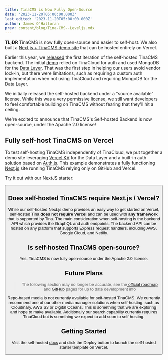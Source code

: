 ```yaml
---
title: TinaCMS is Now Fully Open-Source
date: '2023-11-20T05:00:00.000Z'
last_edited: '2023-11-20T05:00:00.000Z'
author: James O'Halloran
prev: content/blog/Tina-CMS--Leveljs.mdx
---
```


**TL;DR** TinaCMS is now fully open-source and easier to self-host. We also built a [Next.js + TinaCMS demo site](https://github.com/tinacms/tina-self-hosted-demo) that can be hosted entirely on Vercel.

Earlier this year, we [released](/blog/self-hosted-datalayer/ 'released') the first iteration of the self-hosted TinaCMS backend. The initial [demo](https://github.com/tinacms/tina-self-hosted-demo/tree/274c0d9ee004629ff0cef2539b56c88324abd8f8) relied on TinaCloud for auth and used MongoDB for the [Data Layer](/blog/self-hosted-datalayer/). That was the first step in helping our users avoid vendor lock-in, but there were limitations, such as requiring a custom auth implementation when not using TinaCloud and requiring MongoDB for the Data Layer.

We initially released the self-hosted backend under a "source available" license. While this was a very permissive license, we still want developers to feel comfortable building on TinaCMS without fearing that they'll hit a ceiling.

We're excited to announce that TinaCMS's Self-hosted Backend is now open-source, under the Apache 2.0 license!

## Fully self-host TinaCMS on Vercel

To test self-hosting TinaCMS independently of TinaCloud, we put together a demo site leveraging [Vercel KV](https://vercel.com/docs/storage/vercel-kv) for the Data Layer and a built-in auth solution based on [Auth.js](https://authjs.dev/). This example demonstrates a fully functioning [Next.js](https://nextjs.org/) site running TinaCMS relying only on GitHub and Vercel.

<Youtube embedSrc="https://www.youtube.com/embed/DAJpnjkLBbM" />

Try it out with our NextJS starter:

<Button
  link="https://vercel.com/new/clone?repository-url=https%3A%2F%2Fgithub.com%2Ftinacms%2Ftina-self-hosted-demo%2Ftree%2Fmain&env=GITHUB_PERSONAL_ACCESS_TOKEN,NEXTAUTH_SECRET&envDescription=NEXTAUTH_SECRET%20can%20be%20generated%20with%3A%20%60openssl%20rand%20-hex%2016%60%20and%20the%20github%20token%20can%20be%20created%20here%3A%20https%3A%2F%2Fgithub.com%2Fsettings%2Fpersonal-access-tokens%2Fnew&stores=%5B%7B%22type%22%3A%22kv%22%7D%5D"
  label="Deploy to Vercel"
/>

## Does self-hosted TinaCMS require Next.js / Vercel?

While our self-hosted Next.js demo provides an easy way to get started on Vercel, self-hosted Tina **does not require Vercel** and can be used with **any framework** that is supported by Tina. The main consideration when self-hosting is the backend API which provides the GraphQL and auth endpoints. The backend API can be hosted on any platform that supports Express request handlers, including AWS, Google Cloud, and Netlify.

## Is self-hosted TinaCMS open-source?

Yes, TinaCMS is now fully open-source under the Apache 2.0 license.

## Future Plans

> The following section may no longer be accurate, see the[ official roadmap](https://tina.io/roadmap/ 'Roadmap') and [GitHub](https://github.com/tinacms) pages for up to date development info

Repo-based media is not currently available for self-hosted TinaCMS. We currently recommend one of our other media manager solutions when self-hosting, such as Cloudinary, AWS S3 or Digital Oceans. This is something that we are exploring and hope to make available. Additionally our search capability currently requires TinaCloud but is something we expect to add soon to self-hosting.

## Getting Started

Visit the self-hosted [docs](/docs/self-hosted/starters/nextjs-vercel/) and click the Deploy button to launch the self-hosted starter template on Vercel.
